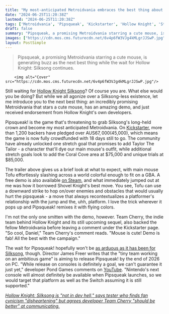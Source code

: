 ```yaml
---
title: "My most-anticipated Metroidvania embraces the best thing about Shovel Knight and has an incredible demo endorsed by Hollow Knight Silksong devs"
date: "2024-06-25T11:20:38Z"
lastmod: "2024-06-25T11:20:38Z"
tags: ['Metroidvania', 'Pipsqueak', 'Kickstarter', 'Hollow Knight', 'Steam']
draft: false
summary: "Pipsqueak, a promising Metroidvania starring a cute mouse, is generating buzz as the next best thing while the wait for Hollow Knight: Silksong continues."
images: ["https://cdn.mos.cms.futurecdn.net/6v4p6fW3VJg4kMLgrJJSwP.jpg"]
layout: PostSimple
---
```

> Pipsqueak, a promising Metroidvania starring a cute mouse, is generating buzz as the next best thing while the wait for Hollow Knight: Silksong continues.


        <img alt="Cover" src="https://cdn.mos.cms.futurecdn.net/6v4p6fW3VJg4kMLgrJJSwP.jpg"/>
        
Still waiting for [Hollow Knight Silksong](https://www.gamesradar.com/hollow-knight-silksong-guide/#:~:text=The%20Hollow%20Knight%20Silksong%20release,the%20project%20requires%20more%20time.)? Of course you are. What else would you be doing? But while we all agonize over a Silksong-less existence, let me introduce you to the next best thing: an incredibly promising Metroidvania that stars a cute mouse, has an amazing demo, and just received endorsement from Hollow Knight's own developers.

Pipsqueak! is the game that's threatening to grab Silksong's long-held crown and become my most anticipated Metroidvania. On [Kickstarter](https://www.kickstarter.com/projects/pipsqueakgame/pipsqueak/description), more than 1,200 backers have pledged over AUS$67,000 ($45,000), which means the game is now fully crowdfunded with 18 days still to go. The community have already unlocked one stretch goal that promises to add Taylor The Tailor - a character that'll dye our main mouse's outfit, while additional stretch goals look to add the Coral Cove area at $75,000 and unique trials at $85,000.

The trailer above gives us a brief look at what to expect, with main mouse Tofu effortlessly slashing across a world colorful enough to fit on a GBA. A free demo is also available [on Steam](https://store.steampowered.com/app/2741550/Pipsqueak/), and what immediately jumped out at me was how it borrowed Shovel Knight's best move. You see, Tofu can use a downward strike to hop on/over enemies and obstacles that would usually hurt the pipsqueak - a move that always recontextualizes a platformer's relationship with the jump and the, uhh, platform. I love the trick wherever it pops up and Pipsqueak! remixes it with flying colors.

I'm not the only one smitten with the demo, however. Team Cherry, the indie team behind Hollow Knight and its still upcoming sequel, also backed the fellow Metroidvania before leaving a comment under the Kickstarter page. "So cool, Daniel," Team Cherry's comment reads. "Mouse is cute! Demo is fab! All the best with the campaign."

The wait for Pipsqueak! hopefully won't be [as arduous as it has been for Silksong](https://www.gamesradar.com/games/action/good-news-hollow-knight-silksong-hopefuls-the-microsoft-store-says-well-only-have-to-wait-another-7974-years-to-play-it/), though. Director James Freer writes that the "tiny team working on an ambitious game" is aiming to release Pipsqueak! by the end of 2026 on PC. "While release on consoles is definitely a goal, we can't guarantee it just yet," developer Pond Games comments on [YouTube](https://www.gamesradar.com/tag/youtube/). "Nintendo's next console will almost definitely be available when Pipsqueak launches, so we would target that platform as well as the Switch assuming it is still supported."

[<em>Hollow Knight: Silksong is "not in dev hell," says tester who finds fan cynicism "disheartening" but agrees developer Team Cherry "should be better" at communicating.</em>](https://www.gamesradar.com/games/action/hollow-knight-silksong-is-not-in-dev-hell-says-tester-who-finds-fan-cynicism-disheartening-but-agrees-developer-team-cherry-should-be-better-at-communicating/)
        